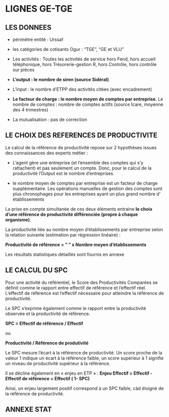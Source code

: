 # LIGNES GE-TGE

## LES DONNEES 

- périmètre entité : Urssaf

- les catégories de cotisants Ogur : "TGE", "GE et VLU" 

- Les activités : 
Toutes les activités de service hors Fend, hors accueil téléphonique, hors Trésorerie-gestion R, hors Contrôle, hors contrôle sur pièces 

- **L'output : le nombre de siren (source Sidéral)**

- L'input : le nombre d'ETPP des activités citées (avec encadrement)


- **Le facteur de charge : le nombre moyen de comptes par entreprise**.
Le nombre de comptes : nombre de comptes actifs (source Icare, moyenne des 4 trimestres)

- La mutualisation : pas de correction

## LE CHOIX DES REFERENCES DE PRODUCTIVITE

Le calcul de la référence de productivité repose sur 2 hypothèses issues des connaissances des experts métier :

- L'agent gère une entreprise (et l'ensemble des comptes qui s'y rattachent) et pas seulement un compte. Donc, pour le calcul de la productivité l'Output est le nombre d'entreprises. 


- le nombre moyen de comptes par entreprise est un facteur de charge supplémentaire. Les opérations manuelles de gestion des comptes sont plus chronophages pour les entreprises ayant un plus grand nombre d' établissements


La prise en compte simultanée de ces deux éléments entraine **le choix d'une référence de productivité différenciée (propre à chaque organisme)**. 


La productivité liée au nombre moyen d'établissements par entreprise selon la relation suivante (estimation par régression linéaire) :

**Productivité de référence = " " x Nombre moyen d'établissements**


Les résultats statistiques détaillés sont fournis en annexe



## LE CALCUL DU SPC

Pour une activité du référentiel, le Score des Productivités Comparées se définit comme le rapport entre effectif de référence et l'effectif réel. L'effectif de référence est l'effectif nécessaire pour atteindre la référence de productivité.

Le SPC s'exprime également comme le rapport entre la productivité observée et la productivité de référence.

**SPC = Effectif de référence / Effectif** 

ou 

**Productivité / Référence de produtivité**


Le SPC mesure l'écart à la référence de productivité. Un score proche de la valeur  1 indique un écart à la référence faible, un score supérieur à 1 signifie un niveau de productivité supérieur à la référence. 

Il se décline également en « enjeu en ETP »  : 
**Enjeu Effectif = Effectif - Effectif de référence = Effectif ( 1- SPC)**

Ainsi, un enjeu largement positif correspond à un SPC faible, càd éloigné de la référence de productivité. 


## ANNEXE STAT
